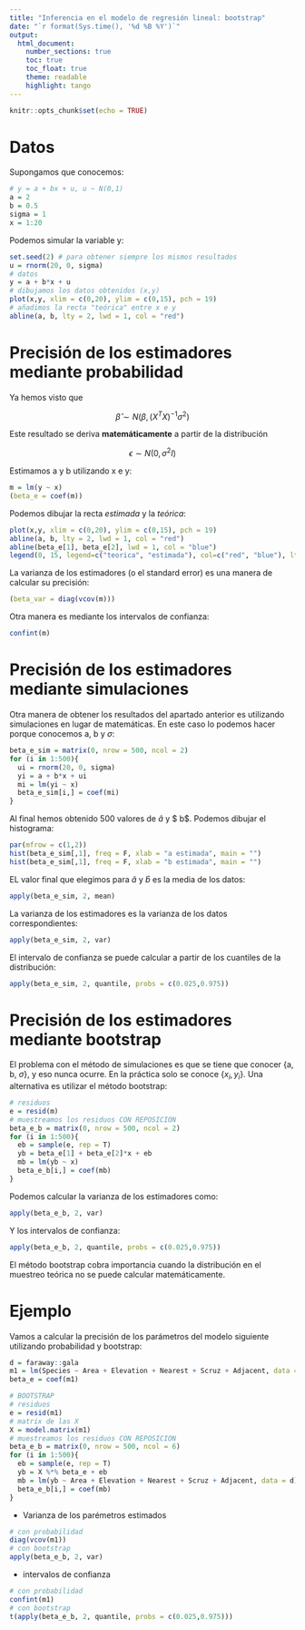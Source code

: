 ```yaml
---
title: "Inferencia en el modelo de regresión lineal: bootstrap"
date: "`r format(Sys.time(), '%d %B %Y')`"
output: 
  html_document:
    number_sections: true
    toc: true
    toc_float: true
    theme: readable
    highlight: tango
---
```


```r
knitr::opts_chunk$set(echo = TRUE)
```


# Datos

Supongamos que conocemos:

```r
# y = a + bx + u, u ~ N(0,1)
a = 2
b = 0.5
sigma = 1
x = 1:20
```

Podemos simular la variable y:

```r
set.seed(2) # para obtener siempre los mismos resultados
u = rnorm(20, 0, sigma)
# datos
y = a + b*x + u
# dibujamos los datos obtenidos (x,y)
plot(x,y, xlim = c(0,20), ylim = c(0,15), pch = 19)
# añadimos la recta "teórica" entre x e y
abline(a, b, lty = 2, lwd = 1, col = "red")
```


# Precisión de los estimadores mediante probabilidad

Ya hemos visto que 

$$
\hat \beta \sim N(\beta, (X^TX)^{-1} \sigma^2)
$$

Este resultado se deriva **matemáticamente** a partir de la distribución

$$
\epsilon \sim N(0, \sigma^2 I)
$$

Estimamos a y b utilizando x e y:

```r
m = lm(y ~ x)
(beta_e = coef(m))
```

Podemos dibujar la recta *estimada* y la *teórica*:

```r
plot(x,y, xlim = c(0,20), ylim = c(0,15), pch = 19)
abline(a, b, lty = 2, lwd = 1, col = "red")
abline(beta_e[1], beta_e[2], lwd = 1, col = "blue")
legend(0, 15, legend=c("teorica", "estimada"), col=c("red", "blue"), lty=c(2,1))
```

La varianza de los estimadores (o el standard error) es una manera de calcular su precisión:

```r
(beta_var = diag(vcov(m)))
```

Otra manera es mediante los intervalos de confianza:

```r
confint(m)
```

# Precisión de los estimadores mediante simulaciones

Otra manera de obtener los resultados del apartado anterior es utilizando simulaciones en lugar de matemáticas. En este caso lo podemos hacer porque conocemos a, b y $\sigma$:

```r
beta_e_sim = matrix(0, nrow = 500, ncol = 2)
for (i in 1:500){
  ui = rnorm(20, 0, sigma)
  yi = a + b*x + ui
  mi = lm(yi ~ x)
  beta_e_sim[i,] = coef(mi)
}
```

Al final hemos obtenido 500 valores de $\hat a$ y $ \hat b$. Podemos dibujar el histograma:

```r
par(mfrow = c(1,2))
hist(beta_e_sim[,1], freq = F, xlab = "a estimada", main = "")
hist(beta_e_sim[,1], freq = F, xlab = "b estimada", main = "")
```

EL valor final que elegimos para $\hat a$ y $\hat b$ es la media de los datos:

```r
apply(beta_e_sim, 2, mean)
```

La varianza de los estimadores es la varianza de los datos correspondientes:

```r
apply(beta_e_sim, 2, var)
```

El intervalo de confianza se puede calcular a partir de los cuantiles de la distribución:

```r
apply(beta_e_sim, 2, quantile, probs = c(0.025,0.975))
```

# Precisión de los estimadores mediante bootstrap

El problema con el método de simulaciones es que se tiene que conocer {a, b, $\sigma$}, y eso nunca ocurre. En la práctica solo se conoce {$x_i, y_i$}. Una alternativa es utilizar el método bootstrap:

```r
# residuos
e = resid(m)
# muestreamos los residuos CON REPOSICION
beta_e_b = matrix(0, nrow = 500, ncol = 2)
for (i in 1:500){
  eb = sample(e, rep = T)
  yb = beta_e[1] + beta_e[2]*x + eb
  mb = lm(yb ~ x)
  beta_e_b[i,] = coef(mb)
}
```

Podemos calcular la varianza de los estimadores como:

```r
apply(beta_e_b, 2, var)
```

Y los intervalos de confianza:

```r
apply(beta_e_b, 2, quantile, probs = c(0.025,0.975))
```

El método bootstrap cobra importancia cuando la distribución en el muestreo teórica no se puede calcular matemáticamente.

# Ejemplo

Vamos a calcular la precisión de los parámetros del modelo siguiente utilizando probabilidad y bootstrap:

```r
d = faraway::gala
m1 = lm(Species ~ Area + Elevation + Nearest + Scruz + Adjacent, data = d)
beta_e = coef(m1)
```

```r
# BOOTSTRAP
# residuos
e = resid(m1)
# matrix de las X
X = model.matrix(m1)
# muestreamos los residuos CON REPOSICION
beta_e_b = matrix(0, nrow = 500, ncol = 6)
for (i in 1:500){
  eb = sample(e, rep = T)
  yb = X %*% beta_e + eb
  mb = lm(yb ~ Area + Elevation + Nearest + Scruz + Adjacent, data = d)
  beta_e_b[i,] = coef(mb)
}
```

- Varianza de los parémetros estimados

```r
# con probabilidad
diag(vcov(m1))
# con bootstrap
apply(beta_e_b, 2, var)
```

- intervalos de confianza

```r
# con probabilidad
confint(m1)
# con bootstrap
t(apply(beta_e_b, 2, quantile, probs = c(0.025,0.975)))
```

